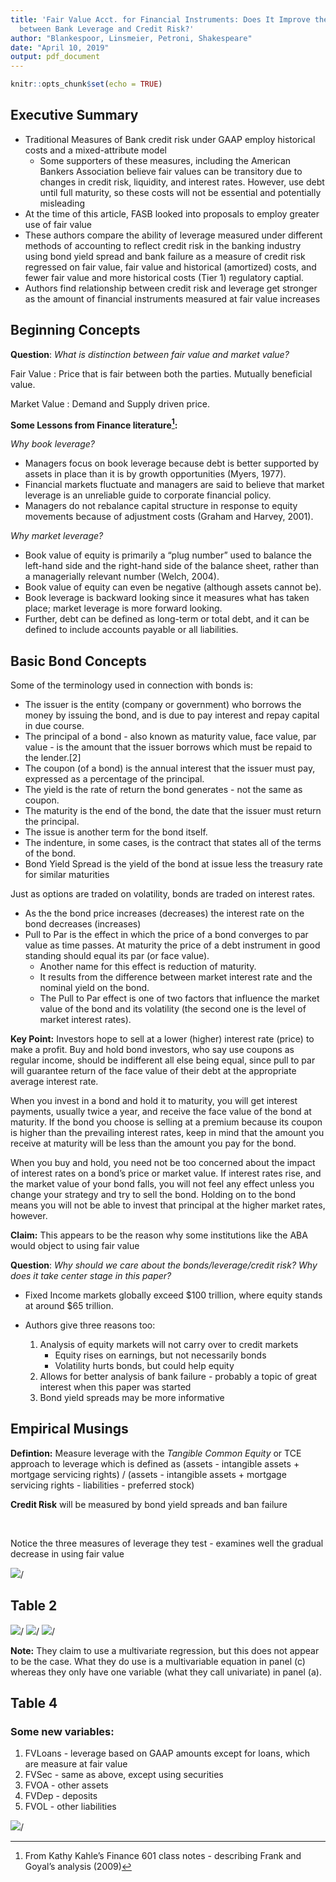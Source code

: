 ```yaml
---
title: 'Fair Value Acct. for Financial Instruments: Does It Improve the Association
  between Bank Leverage and Credit Risk?'
author: "Blankespoor, Linsmeier, Petroni, Shakespeare"
date: "April 10, 2019"
output: pdf_document
---
```


```r
knitr::opts_chunk$set(echo = TRUE)
```



## Executive Summary


- Traditional Measures of Bank credit risk under GAAP employ historical costs and a mixed-attribute model
    - Some supporters of these measures, including the American Bankers Association believe fair values can be transitory due to changes in credit risk, liquidity, and interest rates. However, use debt until full maturity, so these costs will not be essential and potentially misleading
- At the time of this article, FASB looked into proposals to employ greater use of fair value
- These authors compare the ability of leverage measured under different methods of accounting to reflect credit risk in the banking industry using bond yield spread and bank failure as a measure of credit risk regressed on fair value, fair value and historical (amortized) costs, and fewer fair value and more historical costs (Tier 1) regulatory captial. 
- Authors find relationship between credit risk and leverage get stronger as the amount of financial instruments measured at fair value increases



## Beginning Concepts

__Question__: _What is distinction between fair value and market value?_

Fair Value : Price that is fair between both the parties. Mutually beneficial value.

Market Value : Demand and Supply driven price. 



__Some Lessons from Finance literature[^1]:__

_Why book leverage?_

- Managers focus on book leverage because debt is better supported by assets in place than it is by growth opportunities (Myers, 1977).
- Financial markets fluctuate and managers are said to believe that market leverage is an unreliable guide to corporate financial policy.
- Managers do not rebalance capital structure in response to equity movements because of adjustment costs (Graham and Harvey, 2001).

_Why market leverage?_

- Book value of equity is primarily a "plug number" used to balance the left-hand side and the right-hand side of the balance sheet, rather than a managerially relevant number (Welch, 2004).
- Book value of equity can even be negative (although assets cannot be).
- Book leverage is backward looking since it measures what has taken place; market leverage is more forward looking.
- Further, debt can be defined as long-term or total debt, and it can be defined to include accounts payable or all liabilities.




## Basic Bond Concepts



Some of the terminology used in connection with bonds is:

- The issuer is the entity (company or government) who borrows the money by issuing the bond, and is due to pay interest and repay capital in due course.
- The principal of a bond - also known as maturity value, face value, par value - is the amount that the issuer borrows which must be repaid to the lender.[2]
- The coupon (of a bond) is the annual interest that the issuer must pay, expressed as a percentage of the principal.
- The yield is the rate of return the bond generates - not the same as coupon.
- The maturity is the end of the bond, the date that the issuer must return the principal.
- The issue is another term for the bond itself.
- The indenture, in some cases, is the contract that states all of the terms of the bond.
- Bond Yield Spread is the yield of the bond at issue less the treasury rate for similar maturities


Just as options are traded on volatility, bonds are traded on interest rates. 

- As the the bond price increases (decreases) the interest rate on the bond decreases (increases)
- Pull to Par is the effect in which the price of a bond converges to par value as time passes. At maturity the price of a debt instrument in good standing should equal its par (or face value).
    - Another name for this effect is reduction of maturity.
    - It results from the difference between market interest rate and the nominal yield on the bond.
    - The Pull to Par effect is one of two factors that influence the market value of the bond and its volatility (the second one is the level of market interest rates). 



__Key Point:__ Investors hope to sell at a lower (higher) interest rate (price) to make a profit. Buy and hold bond investors, who say use coupons as regular income, should be indifferent all else being equal, since pull to par will guarantee return of the face value of their debt at the appropriate average interest rate. 

When you invest in a bond and hold it to maturity, you will get interest payments, usually twice a year, and receive the face value of the bond at maturity. If the bond you choose is selling at a premium because its coupon is higher than the prevailing interest rates, keep in mind that the amount you receive at maturity will be less than the amount you pay for the bond.

When you buy and hold, you need not be too concerned about the impact of interest rates on a bond's price or market value. If interest rates rise, and the market value of your bond falls, you will not feel any effect unless you change your strategy and try to sell the bond. Holding on to the bond means you will not be able to invest that principal at the higher market rates, however.



__Claim:__ This appears to be the reason why some institutions like the ABA would object to using fair value


__Question__: _Why should we care about the bonds/leverage/credit risk? Why does it take center stage in this paper?_

- Fixed Income markets globally exceed \$100 trillion, where equity stands at around \$65 trillion.

- Authors give three reasons too:
    (1) Analysis of equity markets will not carry over to credit markets
          - Equity rises on earnings, but not necessarily bonds 
          - Volatility hurts bonds, but could help equity 
    (2) Allows for better analysis of bank failure - probably a topic of great interest when this paper was started
    (3) Bond yield spreads may be more informative 
    
    
    
## Empirical Musings

__Defintion:__ Measure leverage with the _Tangible Common Equity_ or TCE approach to leverage which is defined as (assets - intangible assets + mortgage servicing rights) / (assets - intangible assets + mortgage servicing rights - liabilities - preferred stock)

__Credit Risk__ will be measured by bond yield spreads and ban failure
    
    
<br>

Notice the three measures of leverage they test - examines well the gradual decrease in using fair value

![](blps13_1.PNG)/
    
    
    
   
## Table 2

![](blps13_2.PNG)/
![](blps13_3.PNG)/
![](blps13_4.PNG)/

__Note:__ They claim to use a multivariate regression, but this does not appear to be the case. What they do use is a multivariable equation in panel (c) whereas they only have one variable (what they call univariate) in panel (a). 





## Table 4

### Some new variables:

(1) FVLoans - leverage based on GAAP amounts except for loans, which are measure at fair value
(2) FVSec - same as above, except using securities
(3) FVOA - other assets
(4) FVDep - deposits
(5) FVOL - other liabilities


![](blps13_5.PNG)/

    
    
    

[^1]: From Kathy Kahle's Finance 601 class notes - describing Frank and Goyal's analysis (2009)

